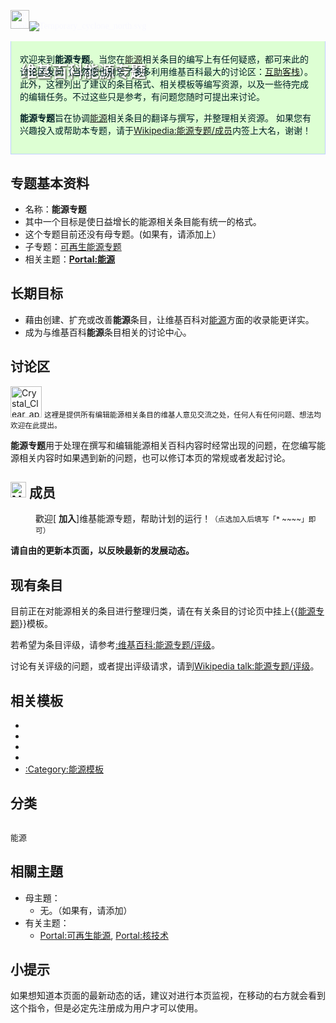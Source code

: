 <div style="font-family:微軟正黑體, 微软雅黑; -moz-border-radius: 6px; -webkit-border-radius: 6px; border-radius: 6px; color:#f8f8ff; height:50px; {{gradient|#1C5FA7|#DDFFD3|vertical}}">[[File:People_icon.svg|30px]][[File:Temporary_cyclone_north.svg|left]]
<div style="margin-top:10px; margin-left:10px;font-size:25px;color:white;font-weight: bold; text-shadow: #000 1px 1px 3px;padding:6px;">维基百科能源专题</div></div>
<div style="display: block;border: 1px solid #BED0FF;vertical-align: top;background: #DDFFD3;color: #002124;margin-bottom: 10px;padding: 1em;margin-top: 0em;{{border-radius|0px 0px 6px 6px}};padding-top: .3em;border-top:none;">
{{维基专题状态|inactive|WP:ENERGY|portal=能源|topic=[[能源|能源]]}}
欢迎来到'''能源专题'''。当您在[[能源|能源]]相关条目的编写上有任何疑惑，都可来此的讨论区发问（当然您也别忘了多多利用维基百科最大的讨论区：[[维基百科:互助客栈|互助客栈]]）。此外，这裡列出了建议的条目格式、相关模板等编写资源，以及一些待完成的编辑任务。不过这些只是参考，有问题您随时可提出来讨论。

'''能源专题'''旨在协调[[能源|能源]]相关条目的翻译与撰写，并整理相关资源。
如果您有兴趣投入或帮助本专题，请于[[Wikipedia:能源专题/成员|Wikipedia:能源专题/成员]]内签上大名，谢谢！

</div>

{{Infobox WikiProject
 |inactive     = 
 |semi-active  =
 |name         = 能源
 |bodystyle    = 
 |image        =  HD.15.107 (11841789674).jpg
  |imagesize   = 
  |caption     = 能源
 |shortcuts    = ENERGY
  |shortcuts2  = 
 |category     = 能源
  |category2   = 
 |portal       = 能源
 |portalimg    = Crystal energy.svg
 |commons      = Energy
 |parent       = 技术
  |parent2     =
  |parent3     =
 |notice       = 能源专题
  |notice-extended =
 |userbox      = User 能源
  |userbox2    = User Renewable Energy
  |userbox3    = 
  |userboxnote = 
 |helps-organise-children = no
 |has-goals    = 有目標
 |assessment   = 
 |footnotes    = 
 |csb          =
 |type         = active
}}
<div class="tright">{{Articles by Quality and Importance
 |topic = 能源 }}</div>

== 专题基本资料 ==
* 名称：'''能源专题'''
* 其中一个目标是使日益增长的能源相关条目能有统一的格式。
* 这个专题目前还没有母专题。(如果有，请添加上）
* 子专题：[[Wikipedia:可再生能源专题|可再生能源专题]]
* 相关主题：'''[[Portal:能源|Portal:能源]]'''

== 长期目标 ==
* 藉由创建、扩充或改善'''能源'''条目，让维基百科对[[能源|能源]]方面的收录能更详实。
* 成为与维基百科'''能源'''条目相关的讨论中心。

==讨论区==
[[File:Crystal_Clear_app_kteatime.png|50px]]
<small>这裡是提供所有编辑能源相关条目的维基人意见交流之处，任何人有任何问题、想法均欢迎在此提出。</small>

'''能源专题'''用于处理在撰写和编辑能源相关百科内容时经常出现的问题，在您编写能源相关内容时如果遇到新的问题，也可以修订本页的常规或者发起讨论。

== [[File:Nuvola_apps_kuser.svg|25px]] 成员 ==

: 歡迎[{{fullurl:Wikipedia:能源专题/成员|action=edit}} '''加入''']维基能源专题，帮助计划的运行！<small>（点选加入后填写「<nowiki>* ~~~~</nowiki>」即可）</small>
{{HideH
|Head         = 维基能源专题成员列表
|FrameStyle   = width: 600px; border: 1px solid #D4D4D4; padding: 5px;
|HeadStyle    = background: #E6C3C3;
|ContentStyle = 
}}
{{Wikipedia:能源专题/成员}}
{{HideF}}

'''请自由的更新本页面，以反映最新的发展动态。'''

== 现有条目 ==

目前正在对能源相关的条目进行整理归类，请在有关条目的讨论页中挂上<nowiki>{{</nowiki>[[template:能源专题|能源专题]]<nowiki>}}</nowiki>模板。

若希望为条目评级，请参考[[:维基百科:能源专题/评级|:维基百科:能源专题/评级]]。

讨论有关评级的问题，或者提出评级请求，请到[[Wikipedia_talk:能源专题/评级|Wikipedia talk:能源专题/评级]]。

{{Articles by Quality
 |topic=能源
 |project=能源
 |format=TOC
}}
{{Articles by Importance
 |topic=能源
 |project=能源
}}

==相关模板==
* {{tl|供電}}
* {{tl|發電類型}}
* {{tl|煤}}
* {{tl|燃料氣體}}
* [[:Category:能源模板|:Category:能源模板]]

==分类==
<div style="-moz-column-count:2; column-count:2; font-size:92%">
<categorytree>能源</categorytree>
</div>

== 相關主題 ==
*母主題：
** 无。（如果有，请添加）
*有关主题：
** [[Portal:可再生能源|Portal:可再生能源]], [[Portal:核技术|Portal:核技术]]

==小提示==
如果想知道本页面的最新动态的话，建议对进行本页监视，在移动的右方就会看到这个指令，但是必定先注册成为用户才可以使用。

{{WikiProject Footer}}